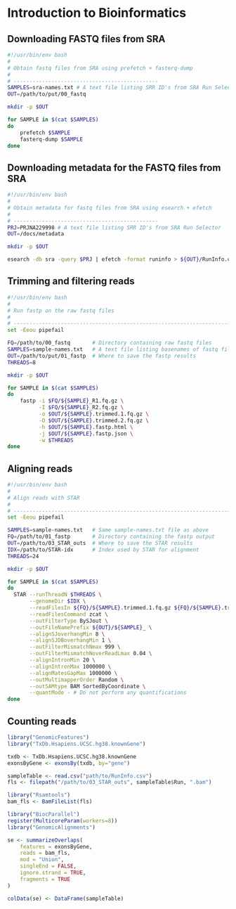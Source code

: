 # Introduction to Bioinformatics {.unnumbered}

## Downloading FASTQ files from SRA
```.Bash
#!/usr/bin/env bash
#
# Obtain fastq files from SRA using prefetch + fasterq-dump
#
# ----------------------------------------------
SAMPLES=sra-names.txt # A text file listing SRR ID's from SRA Run Selector
OUT=/path/to/put/00_fastq

mkdir -p $OUT

for SAMPLE in $(cat $SAMPLES)
do
    prefetch $SAMPLE
    fasterq-dump $SAMPLE
done
```

## Downloading metadata for the FASTQ files from SRA
```.Bash
#!/usr/bin/env bash
#
# Obtain metadata for fastq files from SRA using esearch + efetch
#
# ----------------------------------------------
PRJ=PRJNA229998 # A text file listing SRR ID's from SRA Run Selector
OUT=/docs/metadata

mkdir -p $OUT

esearch -db sra -query $PRJ | efetch -format runinfo > ${OUT}/RunInfo.csv
```

## Trimming and filtering reads
```.Bash
#!/usr/bin/env bash
#
# Run fastp on the raw fastq files
#
# ----------------------------------------------------------------------------
set -Eeou pipefail

FQ=/path/to/00_fastq       # Directory containing raw fastq files
SAMPLES=sample-names.txt   # A text file listing basenames of fastq files
OUT=/path/to/put/01_fastp  # Where to save the fastp results
THREADS=8

mkdir -p $OUT

for SAMPLE in $(cat $SAMPLES)
do
    fastp -i $FQ/${SAMPLE}_R1.fq.gz \
          -I $FQ/${SAMPLE}_R2.fq.gz \
          -o $OUT/${SAMPLE}.trimmed.1.fq.gz \
          -O $OUT/${SAMPLE}.trimmed.2.fq.gz \
          -h $OUT/${SAMPLE}.fastp.html \
          -j $OUT/${SAMPLE}.fastp.json \
          -w $THREADS
done
```

## Aligning reads
```.Bash
#!/usr/bin/env bash
#
# Align reads with STAR
#
# ----------------------------------------------------------------------------
set -Eeou pipefail

SAMPLES=sample-names.txt   # Same sample-names.txt file as above
FQ=/path/to/01_fastp       # Directory containing the fastp output
OUT=/path/to/03_STAR_outs  # Where to save the STAR results
IDX=/path/to/STAR-idx      # Index used by STAR for alignment
THREADS=24

mkdir -p $OUT

for SAMPLE in $(cat $SAMPLES)
do
  STAR --runThreadN $THREADS \
       --genomeDir $IDX \
       --readFilesIn ${FQ}/${SAMPLE}.trimmed.1.fq.gz ${FQ}/${SAMPLE}.trimmed.2.fq.gz \
       --readFilesCommand zcat \
       --outFilterType BySJout \
       --outFileNamePrefix ${OUT}/${SAMPLE}_ \
       --alignSJoverhangMin 8 \
       --alignSJDBoverhangMin 1 \
       --outFilterMismatchNmax 999 \
       --outFilterMismatchNoverReadLmax 0.04 \
       --alignIntronMin 20 \
       --alignIntronMax 1000000 \
       --alignMatesGapMax 1000000 \
       --outMultimapperOrder Random \
       --outSAMtype BAM SortedByCoordinate \
       --quantMode - # Do not perform any quantifications
done
```

## Counting reads
```r
library("GenomicFeatures")
library("TxDb.Hsapiens.UCSC.hg38.knownGene")

txdb <- TxDb.Hsapiens.UCSC.hg38.knownGene
exonsByGene <- exonsBy(txdb, by="gene")

sampleTable <- read.csv("path/to/RunInfo.csv")
fls <- filepath("/path/to/03_STAR_outs", sampleTable$Run, ".bam")

library("Rsamtools")
bam_fls <- BamFileList(fls)

library("BiocParallel")
register(MulticoreParam(workers=8))
library("GenomicAlignments")

se <- summarizeOverlaps(
    features = exonsByGene,
    reads = bam_fls,
    mod = "Union",
    singleEnd = FALSE,
    ignore.strand = TRUE,
    fragments = TRUE
)

colData(se) <- DataFrame(sampleTable)
```
